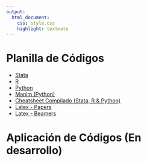 ```yaml
---
output: 
  html_document:
    css: style.css
    highlight: textmate
---
```


# Planilla de Códigos

- [Stata](archivos/Planilla_Stata.do)
- [R](archivos/Planilla_R.R)
- [Python](archivos/Planilla_Python.py)
- [Manim (Python)](archivos/Planilla Manim.ipynb)
- [Cheatsheet Compilado (Stata, R & Python)](archivos/Cheatsheet_Compilado.pdf)
- [Latex - Papers](archivos/Planilla_Papers.zip)
- [Latex - Beamers](archivos/Planilla-Beamers.tex)


# Aplicación de Códigos (En desarrollo)
